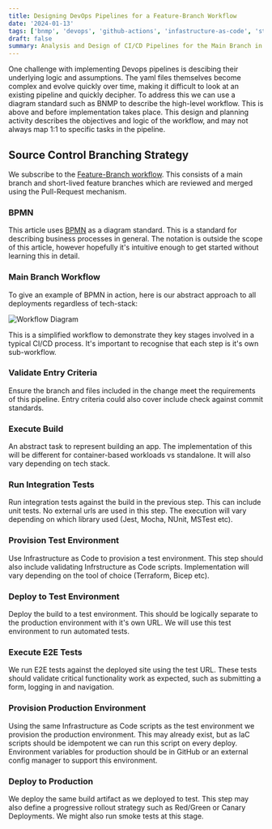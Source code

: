 ```yaml
---
title: Designing DevOps Pipelines for a Feature-Branch Workflow
date: '2024-01-13'
tags: ['bnmp', 'devops', 'github-actions', 'infastructure-as-code', 'strategy']
draft: false
summary: Analysis and Design of CI/CD Pipelines for the Main Branch in a Feature-Branch Workflow
---
```


One challenge with implementing Devops pipelines is descibing their underlying logic and assumptions. 
The yaml files themselves become complex and evolve quickly over time, making 
it difficult to look at an existing pipeline and quickly decipher. To address this
we can use a diagram standard such as BNMP to describe the high-level workflow. 
This is above and before implementation takes place. This design and planning activity
describes the objectives and logic of the workflow, and may not always map 1:1 to specific tasks
in the pipeline.

## Source Control Branching Strategy

We subscribe to the [Feature-Branch workflow](https://www.atlassian.com/git/tutorials/comparing-workflows/feature-branch-workflow).
This consists of a main branch and short-lived feature branches which are reviewed and merged using the Pull-Request mechanism.

### BPMN

This article uses [BPMN](https://www.bpmn.org) as a diagram standard. This is a standard for describing business
processes in general. The notation is outside the scope of this article, however hopefully it's intuitive enough 
to get started without learning this in detail.

### Main Branch Workflow

To give an example of BPMN in action, here is our abstract approach to all deployments regardless of tech-stack:

![Workflow Diagram](/static/images/swa_bpmn_main.svg)

This is a simplified workflow to demonstrate they key stages involved in a typical CI/CD process. 
It's important to recognise that each step is it's own sub-workflow.

### Validate Entry Criteria

Ensure the branch and files included in the change meet the requirements of this pipeline. Entry 
criteria could also cover include check against commit standards.

### Execute Build

An abstract task to represent building an app. The implementation of this 
will be different for container-based workloads vs standalone. It will also
vary depending on tech stack.

### Run Integration Tests

Run integration tests against the build in the previous step. This can include
unit tests. No external urls are used in this step. The execution
will vary depending on which library used (Jest, Mocha, NUnit, MSTest etc).

### Provision Test Environment

Use Infrastructure as Code to provision a test environment. This step 
should also include validating Infrstructure as Code scripts.
Implementation will vary depending on the tool of choice (Terraform, Bicep etc).

### Deploy to Test Environment 

Deploy the build to a test environment. This should be 
logically separate to the production environment with it's own URL. 
We will use this test environment to run automated tests.

### Execute E2E Tests

We run E2E tests against the deployed site using the test URL. 
These tests should validate critical functionality work as expected, such as submitting a form, 
logging in and navigation.

### Provision Production Environment

Using the same Infrastructure as Code scripts as the test environment we provision the 
production environment. This may already exist, but as IaC scripts
should be idempotent we can run this script on every deploy. Environment variables
for production should be in GitHub or an external config manager to 
support this environment. 

### Deploy to Production

We deploy the same build artifact as we deployed to test. 
This step may also define a progressive rollout strategy such as Red/Green or Canary Deployments. 
We might also run smoke tests at this stage. 
